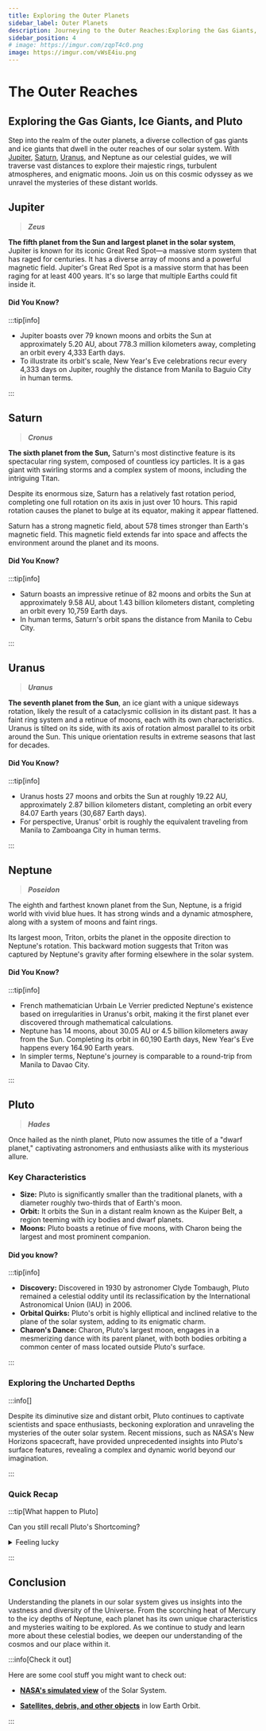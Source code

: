 ```yaml
---
title: Exploring the Outer Planets
sidebar_label: Outer Planets 
description: Journeying to the Outer Reaches:Exploring the Gas Giants, Ice Giants, and Pluto
sidebar_position: 4
# image: https://imgur.com/zqpT4c0.png
image: https://imgur.com/vWsE4iu.png
---
```


# The Outer Reaches

## Exploring the Gas Giants, Ice Giants, and Pluto

Step into the realm of the outer planets, a diverse collection of gas giants and ice giants that dwell in the outer reaches of our solar system. With [Jupiter](#jupiter), [Saturn](#saturn), [Uranus](#uranus), and Neptune as our celestial guides, we will traverse vast distances to explore their majestic rings, turbulent atmospheres, and enigmatic moons. Join us on this cosmic odyssey as we unravel the mysteries of these distant worlds.

## Jupiter

> **_Zeus_**

**The fifth planet from the Sun and largest planet in the solar system**, Jupiter is known for its iconic Great Red Spot—a massive storm system that has raged for centuries. It has a diverse array of moons and a powerful magnetic field. Jupiter's Great Red Spot is a massive storm that has been raging for at least 400 years. It's so large that multiple Earths could fit inside it.

#### Did You Know?

:::tip[info]

- Jupiter boasts over 79 known moons and orbits the Sun at approximately 5.20 AU, about 778.3 million kilometers away, completing an orbit every 4,333 Earth days.
- To illustrate its orbit's scale, New Year's Eve celebrations recur every 4,333 days on Jupiter, roughly the distance from Manila to Baguio City in human terms.

:::

## Saturn

> **_Cronus_**

**The sixth planet from the Sun,** Saturn's most distinctive feature is its spectacular ring system, composed of countless icy particles. It is a gas giant with swirling storms and a complex system of moons, including the intriguing Titan.

Despite its enormous size, Saturn has a relatively fast rotation period, completing one full rotation on its axis in just over 10 hours. This rapid rotation causes the planet to bulge at its equator, making it appear flattened.

Saturn has a strong magnetic field, about 578 times stronger than Earth's magnetic field. This magnetic field extends far into space and affects the environment around the planet and its moons.

#### Did You Know?

:::tip[info]

- Saturn boasts an impressive retinue of 82 moons and orbits the Sun at approximately 9.58 AU, about 1.43 billion kilometers distant, completing an orbit every 10,759 Earth days.
- In human terms, Saturn's orbit spans the distance from Manila to Cebu City.

:::

## Uranus

> **_Uranus_**

**The seventh planet from the Sun**, an ice giant with a unique sideways rotation, likely the result of a cataclysmic collision in its distant past. It has a faint ring system and a retinue of moons, each with its own characteristics. Uranus is tilted on its side, with its axis of rotation almost parallel to its orbit around the Sun. This unique orientation results in extreme seasons that last for decades.

#### Did You Know?

:::tip[info]

- Uranus hosts 27 moons and orbits the Sun at roughly 19.22 AU, approximately 2.87 billion kilometers distant, completing an orbit every 84.07 Earth years (30,687 Earth days).
- For perspective, Uranus' orbit is roughly the equivalent traveling from Manila to Zamboanga City in human terms.

:::

## Neptune

> **_Poseidon_**

The eighth and farthest known planet from the Sun, Neptune, is a frigid world with vivid blue hues. It has strong winds and a dynamic atmosphere, along with a system of moons and faint rings.

Its largest moon, Triton, orbits the planet in the opposite direction to Neptune's rotation. This backward motion suggests that Triton was captured by Neptune's gravity after forming elsewhere in the solar system.

#### Did You Know?

:::tip[info]

- French mathematician Urbain Le Verrier predicted Neptune's existence based on irregularities in Uranus's orbit, making it the first planet ever discovered through mathematical calculations.
- Neptune has 14 moons, about 30.05 AU or 4.5 billion kilometers away from the Sun. Completing its orbit in 60,190 Earth days, New Year's Eve happens every 164.90 Earth years.
- In simpler terms, Neptune's journey is comparable to a round-trip from Manila to Davao City.

:::

## Pluto

> **_Hades_**

Once hailed as the ninth planet, Pluto now assumes the title of a "dwarf planet," captivating astronomers and enthusiasts alike with its mysterious allure.

### Key Characteristics

- **Size:** Pluto is significantly smaller than the traditional planets, with a diameter roughly two-thirds that of Earth's moon.
- **Orbit:** It orbits the Sun in a distant realm known as the Kuiper Belt, a region teeming with icy bodies and dwarf planets.
- **Moons:** Pluto boasts a retinue of five moons, with Charon being the largest and most prominent companion.

#### Did you know?

:::tip[info]

- **Discovery:** Discovered in 1930 by astronomer Clyde Tombaugh, Pluto remained a celestial oddity until its reclassification by the International Astronomical Union (IAU) in 2006.
- **Orbital Quirks:** Pluto's orbit is highly elliptical and inclined relative to the plane of the solar system, adding to its enigmatic charm.
- **Charon's Dance:** Charon, Pluto's largest moon, engages in a mesmerizing dance with its parent planet, with both bodies orbiting a common center of mass located outside Pluto's surface.

:::

### Exploring the Uncharted Depths

:::info[]

Despite its diminutive size and distant orbit, Pluto continues to captivate scientists and space enthusiasts, beckoning exploration and unraveling the mysteries of the outer solar system. Recent missions, such as NASA's New Horizons spacecraft, have provided unprecedented insights into Pluto's surface features, revealing a complex and dynamic world beyond our imagination.

:::




### Quick Recap

:::tip[What happen to Pluto]


Can you still recall Pluto's Shortcoming?

<details>
  <summary>Feeling lucky</summary>
  <div>
    <div>
      <p>
        Among the{" "}
        <a href="./planets-overview#what-are-planets-exactly">three criteria</a>,
        Pluto falters at the third hurdle. While it orbits the Sun and boasts a spherical
        shape, its orbital neighborhood teems with celestial company, including its
        Kuiper Belt companions. Thus, Pluto, despite its endearing charm, assumes
        the title of a "dwarf planet" rather than a full-fledged planetary member.
      </p>
    </div>
    <br />
  </div>
</details>

:::

## Conclusion

Understanding the planets in our solar system gives us insights into the vastness and diversity of the Universe. From the scorching heat of Mercury to the icy depths of Neptune, each planet has its own unique characteristics and mysteries waiting to be explored. As we continue to study and learn more about these celestial bodies, we deepen our understanding of the cosmos and our place within it.


:::info[Check it out]

Here are some cool stuff you might want to check out:

- **[NASA's simulated view](https://eyes.nasa.gov/apps/solar-system/#/home)** of the Solar System.

- **[Satellites, debris, and other objects](https://platform.leolabs.space/visualizations/leo)** in low Earth Orbit.

:::